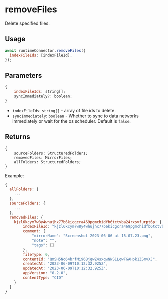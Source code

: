 # removeFiles

Delete specified files.

## Usage
```js
await runtimeConnector.removeFiles({
  indexFileIds: [indexFileId],
});
```

## Parameters
```js
{
    indexFileIds: string[];
    syncImmediately?: boolean;
}
```
- `indexFileIds`: `string[]` - array of file ids to delete.
- `syncImmediately`: `boolean` - Whether to sync to data networks immediately or wait for the os scheduler. Default is `false`.


## Returns
```
{
    sourceFolders: StructuredFolders;
    removedFiles: MirrorFiles;
    allFolders: StructuredFolders;
}
```
Example:
```js
{
  allFolders: {
    ...
  },
  sourceFolders: {
    ...
  },
  removedFiles: {
    kjzl6kcym7w8y4whujhx77b6kicgcra469pgmchidfb6tctvba24rxsvfurpt6p: {
        indexFileId: "kjzl6kcym7w8y4whujhx77b6kicgcra469pgmchidfb6tctvba24rxsvfurpt6p",
        comment: {
            "mirrorName": "Screenshot 2023-06-06 at 15.07.23.png",
            "note": "",
            "tags": []
        },
        fileType: 0,
        contentId: "QmSH5No64brfMi96BjgwZ4sxqwNNS1LqwFGAHpk1ZSmvXJ",
        createdAt: "2023-06-09T10:12:32.925Z",
        updatedAt: "2023-06-09T10:12:32.925Z",
        appVersion: "0.2.0",
        contentType: "CID"
    }
  }
}
```
